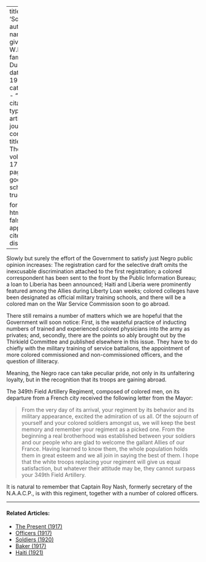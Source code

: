 
---
title: 'Soldiers'
author:
  - name:
      given: W.E.B.
      family: Du Bois
date: May 1919
categories: 
  - ""
citation: 
  type: article-journal
  container-title: The Crisis
  volume: 17
  issue: 1
  page: 8
google-scholar: true

format:
  html:
    toc: false
    appendix-cite-as: display
---


Slowly but surely the effort of the Government to satisfy just Negro public opinion increases: The registration card for the selective draft omits the inexcusable discrimination attached to the first registration; a colored correspondent has been sent to the front by the Public Information Bureau; a loan to Liberia has been announced; Haiti and Liberia were prominently featured among the Allies during Liberty Loan weeks; colored colleges have been designated as official military training schools, and there will be a colored man on the War Service Commission soon to go abroad.

There still remains a number of matters which we are hopeful that the Government will soon notice: First, is the wasteful practice of inducting numbers of trained and experienced colored physicians into the army as privates; and, secondly, there are the points so ably brought out by the Thirkield Committee and published elsewhere in this issue. They have to do chiefly with the military training of service battalions, the appointment of more colored commissioned and non-commissioned officers, and the question of illiteracy.

Meaning, the Negro race can take peculiar pride, not only in its unfaltering loyalty, but in the recognition that its troops are gaining abroad.

The 349th Field Artillery Regiment, composed of colored men, on its departure from a French city received the following letter from the Mayor:

> From the very day of its arrival, your regiment by its behavior and its military appearance, excited the admiration of us all. Of the sojourn of yourself and your colored soldiers amongst us, we will keep the best memory and remember your regiment as a picked one. From the beginning a real brotherhood was established between your soldiers and our people who are glad to welcome the gallant Allies of our France. Having learned to know them, the whole population holds them in great esteem and we all join in saying the best of them. I hope that the white troops replacing your regiment will give us equal satisfaction, but whatever their attitude may be, they cannot surpass your 349th Field Artillery.

It is natural to remember that Captain Roy Nash, formerly secretary of the N.A.A.C.P., is with this regiment, together with a number of colored officers.

<!-- Similar articles start here -->
<div  class="clear-wrap"></div>
<hr>
#### Related Articles:

* [The Present (1917)](/Volumes/14/04/present.html)
* [Officers (1917)](/Volumes/14/02/officers.html)
* [Soldiers (1920)](/Volumes/20/03/soldiers.html)
* [Baker (1917)](/Volumes/15/02/baker.html)
* [Haiti (1921)](/Volumes/22/06/haiti.html)

<!-- Similar articles end here -->